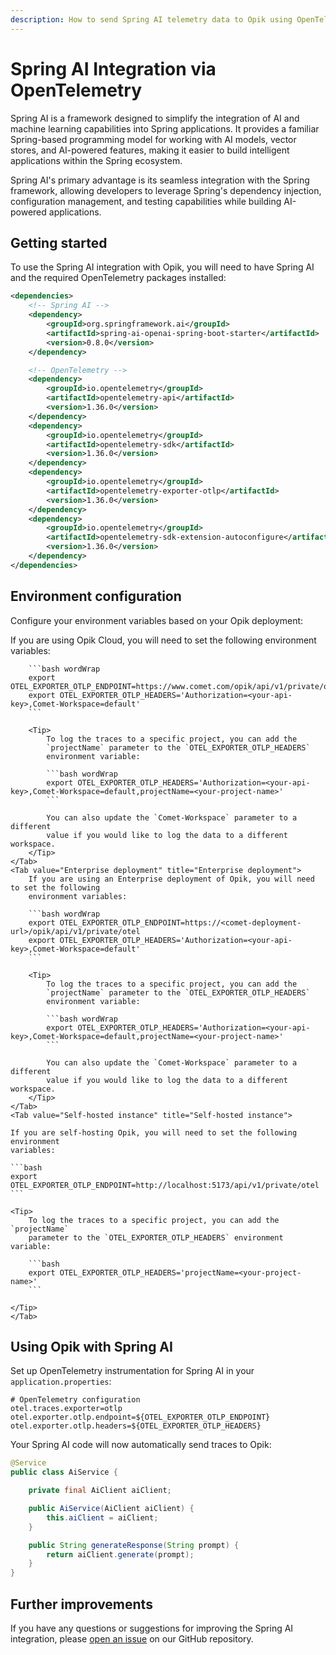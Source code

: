 ```yaml
---
description: How to send Spring AI telemetry data to Opik using OpenTelemetry
---
```


# Spring AI Integration via OpenTelemetry

Spring AI is a framework designed to simplify the integration of AI and machine learning capabilities into Spring applications. It provides a familiar Spring-based programming model for working with AI models, vector stores, and AI-powered features, making it easier to build intelligent applications within the Spring ecosystem.

Spring AI's primary advantage is its seamless integration with the Spring framework, allowing developers to leverage Spring's dependency injection, configuration management, and testing capabilities while building AI-powered applications.

## Getting started

To use the Spring AI integration with Opik, you will need to have Spring AI and the required OpenTelemetry packages installed:

```xml
<dependencies>
    <!-- Spring AI -->
    <dependency>
        <groupId>org.springframework.ai</groupId>
        <artifactId>spring-ai-openai-spring-boot-starter</artifactId>
        <version>0.8.0</version>
    </dependency>

    <!-- OpenTelemetry -->
    <dependency>
        <groupId>io.opentelemetry</groupId>
        <artifactId>opentelemetry-api</artifactId>
        <version>1.36.0</version>
    </dependency>
    <dependency>
        <groupId>io.opentelemetry</groupId>
        <artifactId>opentelemetry-sdk</artifactId>
        <version>1.36.0</version>
    </dependency>
    <dependency>
        <groupId>io.opentelemetry</groupId>
        <artifactId>opentelemetry-exporter-otlp</artifactId>
        <version>1.36.0</version>
    </dependency>
    <dependency>
        <groupId>io.opentelemetry</groupId>
        <artifactId>opentelemetry-sdk-extension-autoconfigure</artifactId>
        <version>1.36.0</version>
    </dependency>
</dependencies>
```

## Environment configuration

Configure your environment variables based on your Opik deployment:

<Tabs>
    <Tab value="Opik Cloud" title="Opik Cloud">
        If you are using Opik Cloud, you will need to set the following
        environment variables:
            
        ```bash wordWrap
        export OTEL_EXPORTER_OTLP_ENDPOINT=https://www.comet.com/opik/api/v1/private/otel
        export OTEL_EXPORTER_OTLP_HEADERS='Authorization=<your-api-key>,Comet-Workspace=default'
        ```

        <Tip>
            To log the traces to a specific project, you can add the
            `projectName` parameter to the `OTEL_EXPORTER_OTLP_HEADERS`
            environment variable:

            ```bash wordWrap
            export OTEL_EXPORTER_OTLP_HEADERS='Authorization=<your-api-key>,Comet-Workspace=default,projectName=<your-project-name>'
            ```

            You can also update the `Comet-Workspace` parameter to a different
            value if you would like to log the data to a different workspace.
        </Tip>
    </Tab>
    <Tab value="Enterprise deployment" title="Enterprise deployment">
        If you are using an Enterprise deployment of Opik, you will need to set the following
        environment variables:

        ```bash wordWrap
        export OTEL_EXPORTER_OTLP_ENDPOINT=https://<comet-deployment-url>/opik/api/v1/private/otel
        export OTEL_EXPORTER_OTLP_HEADERS='Authorization=<your-api-key>,Comet-Workspace=default'
        ```

        <Tip>
            To log the traces to a specific project, you can add the
            `projectName` parameter to the `OTEL_EXPORTER_OTLP_HEADERS`
            environment variable:

            ```bash wordWrap
            export OTEL_EXPORTER_OTLP_HEADERS='Authorization=<your-api-key>,Comet-Workspace=default,projectName=<your-project-name>'
            ```

            You can also update the `Comet-Workspace` parameter to a different
            value if you would like to log the data to a different workspace.
        </Tip>
    </Tab>
    <Tab value="Self-hosted instance" title="Self-hosted instance">

    If you are self-hosting Opik, you will need to set the following environment
    variables:

    ```bash
    export OTEL_EXPORTER_OTLP_ENDPOINT=http://localhost:5173/api/v1/private/otel
    ```

    <Tip>
        To log the traces to a specific project, you can add the `projectName`
        parameter to the `OTEL_EXPORTER_OTLP_HEADERS` environment variable:

        ```bash
        export OTEL_EXPORTER_OTLP_HEADERS='projectName=<your-project-name>'
        ```

    </Tip>
    </Tab>

</Tabs>

## Using Opik with Spring AI

Set up OpenTelemetry instrumentation for Spring AI in your `application.properties`:

```properties
# OpenTelemetry configuration
otel.traces.exporter=otlp
otel.exporter.otlp.endpoint=${OTEL_EXPORTER_OTLP_ENDPOINT}
otel.exporter.otlp.headers=${OTEL_EXPORTER_OTLP_HEADERS}
```

Your Spring AI code will now automatically send traces to Opik:

```java
@Service
public class AiService {

    private final AiClient aiClient;

    public AiService(AiClient aiClient) {
        this.aiClient = aiClient;
    }

    public String generateResponse(String prompt) {
        return aiClient.generate(prompt);
    }
}
```

## Further improvements

If you have any questions or suggestions for improving the Spring AI integration, please [open an issue](https://github.com/comet-ml/opik/issues/new/choose) on our GitHub repository.
